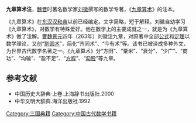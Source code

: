 '''九章算术注'''，[[魏晋|魏晋]]时著名数学家[[刘徽|刘徽]]撰写的数学专著，《[[九章算术|九章算术]]》的注本。

《九章算术》在[[东汉|东汉]][[汉和帝|汉和帝]]以前已经编定。文字简略，短于解释。刘徽自幼学习《九章算术》，对数学有特殊爱好。他在数学上的主要成就之一，就是为《九章算术》做了注解。[[曹魏|曹魏]][[景元|景元]]四年（263年）刘徽注九章，对原著中全部[[公式|公式]]和[[定理|定理]]以数学理论，又创“[[割圆术|割圆术]]”，简化“齐同术”、“今有术”等。该书已被译成多种外文，为世界古代数学名著之一。《九章算术》分“方田”、“粟米”、“衰分”、“少广”、“商功”、“均输”、“盈不足”、“[[方程|方程]]”、“[[勾股|勾股]]”等九章。

== 参考文献 ==
*中国历史大辞典·上卷.上海辞书出版社.2000
*中华文明大辞典.海洋出版社.1992
{{DEFAULTSORT:J}}
[[Category:三国典籍|Category:三国典籍]]
[[Category:中国古代数学书籍|Category:中国古代数学书籍]]